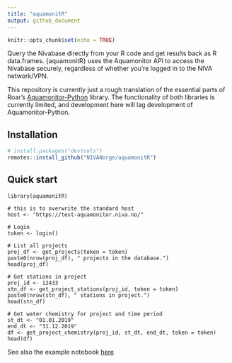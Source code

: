 ```yaml
---
title: "aquamonitR"
output: github_document
---
```


```r
knitr::opts_chunk$set(echo = TRUE)
```

Query the Nivabase directly from your R code and get results back as R data.frames. {aquamonitR} uses the Aquamonitor API to access the Nivabase securely, regardless of whether you're logged in to the NIVA network/VPN. 

This repository is currently just a rough translation of the essential parts of Roar's [Aquamonitor-Python](https://github.com/NIVANorge/Aquamonitor-Python) library. The functionality of both libraries is currently limited, and development here will lag development of Aquamonitor-Python.

## Installation

```r
# install.packages("devtools")
remotes::install_github("NIVANorge/aquamonitR")
```

## Quick start

```{reval=FALSE}
library(aquamonitR)

# this is to overwrite the standard host
host <- "https://test-aquamonitor.niva.no/"

# Login
token <- login()

# List all projects
proj_df <- get_projects(token = token)
paste0(nrow(proj_df), " projects in the database.")
head(proj_df)

# Get stations in project
proj_id <- 12433
stn_df <- get_project_stations(proj_id, token = token)
paste0(nrow(stn_df), " stations in project.")
head(stn_df)

# Get water chemistry for project and time period
st_dt <- "01.01.2019"
end_dt <- "31.12.2019"
df <- get_project_chemistry(proj_id, st_dt, end_dt, token = token)
head(df)
```

See also the example notebook [here](https://nbviewer.jupyter.org/github/NIVANorge/aquamonitR/blob/main/examples/query_chem.ipynb)
